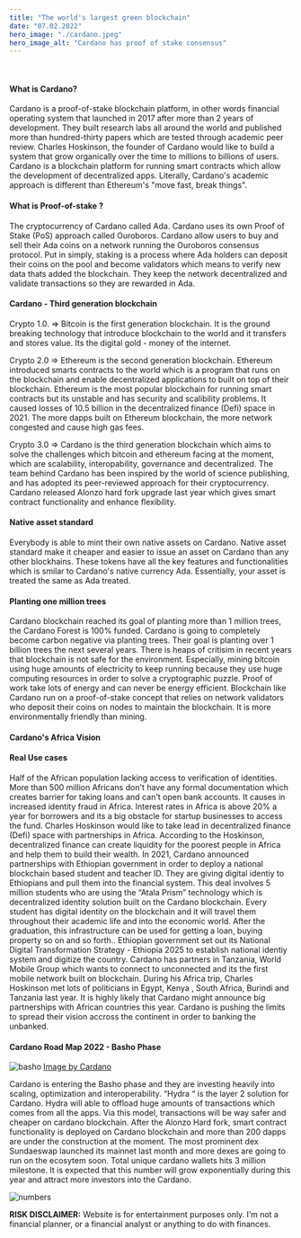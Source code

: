```yaml
---
title: "The world's largest green blockchain"
date: "07.02.2022"
hero_image: "./cardano.jpeg"
hero_image_alt: "Cardano has proof of stake consensus"
---
```

<br/>

#### What is Cardano?
Cardano is a proof-of-stake blockchain platform, in other words financial operating system that launched in 2017 after more than 2 years of development. They built research labs all around the world and published more than hundred-thirty papers which are tested through academic peer review.  Charles Hoskinson, the founder of Cardano would like to build a system that grow organically over the time to millions to 
billions of users. Cardano is a blockchain platform for running smart contracts which allow the development of decentralized apps. Literally, Cardano's academic approach is different than Ethereum's "move fast, break things".
####  What is Proof-of-stake ? 
The cryptocurrency of Cardano called Ada. Cardano uses its own Proof of Stake (PoS) approach called Ouroboros. Cardano allow users to buy and sell their Ada coins on a network running the Ouroboros consensus protocol. Put in simply, staking is a process where Ada holders can deposit their coins on the pool and become validators which means to verify new data thats added the blockchain. They keep the network decentralized and validate transactions so they are rewarded in Ada.

#### Cardano - Third generation blockchain

Crypto 1.0. ⇒ Bitcoin is the first generation blockchain. It is the ground breaking technology that introduce blockchain to the world and it transfers and stores value. Its the digital gold - money of the internet.

Crypto 2.0 ⇒ Ethereum is the second generation blockchain. Ethereum introduced smarts contracts to the world which is a program that runs on the blockchain and enable decentralized applications to built on top of their blockchain. Ethereum is the most popular blockchain for running smart contracts but its unstable and has security and scalibility problems. It caused losses of 10.5 billion in the decentralized finance (Defi) space in 2021. The more dapps built on Ethereum blockchain, the more network congested and cause high gas fees.

Crypto 3.0 ⇒ Cardano is the third generation blockchain which aims to solve the challenges which bitcoin and ethereum facing at the moment, which are scalability, interopability, governance and decentralized. The team behind Cardano has been inspired by the world of science publishing, and has adopted its peer-reviewed approach for their cryptocurrency. Cardano released Alonzo hard fork upgrade last year which gives smart contract functionality and enhance flexibility.

#### Native asset standard

Everybody is able to mint their own native assets on Cardano. Native asset standard make it cheaper and easier to issue an asset on Cardano than any other blockhains.
These tokens have all the key features and functionalities which is smilar to Cardano's native currency Ada. Essentially, your asset
is treated the same as Ada treated.

#### Planting one million trees

Cardano blockchain reached its goal of planting more than 1 million trees, the Cardano Forest is 100% funded.
Cardano is going to completely become carbon negative via planting trees. Their goal is planting over 1 billion trees the next several years.
There is heaps of critisim in recent years that blockchain 
is not safe for the environment. Especially, mining bitcoin using huge amounts of electricity to keep running
because they use huge computing resources in order to solve a cryptographic puzzle. Proof of work take lots of energy and can never be energy efficient.
Blockchain like Cardano run on a proof-of-stake concept that relies on network validators who deposit their 
coins on nodes to maintain the blockchain. It is more environmentally friendly than mining.

#### Cardano's Africa Vision 
#### Real Use cases

Half of the African population lacking access to verification of identities. More than 500 million Africans don't have any formal
documentation which creates barrier for taking loans and can't open bank accounts. It causes in increased identity fraud in Africa. Interest
rates in Africa is above 20% a year for borrowers and its a big obstacle for startup businesses to access the fund.
Charles Hoskinson would like to take lead in decentralized finance (Defi) space with partnerships in Africa. According to the Hoskinson,
decentralized finance can create liquidity for the poorest people in Africa and help them to build their wealth. In 2021, Cardano announced 
partnerships with Ethiopian government in order to deploy a national blockchain based student and teacher ID. They are giving digital identiy to Ethiopians 
and pull them into the financial system. This 
deal involves 5 million students who are using the “Atala Prism” technology which is decentralized identity solution built 
on the Cardano blockchain. Every student has digital identity on the blockchain and it will travel them throughout their academic 
life and into the economic world. After the graduation, this infrastructure can be used for getting a loan, buying property so on and so forth..
Ethiopian government set out its National Digital Transformation Strategy - Ethiopia 2025 to establish national identiy system and digitize the country.
Cardano has partners in Tanzania, World Mobile Group which wants to connect to unconnected and its the first mobile network built on blockchain.
 During his Africa trip, Charles Hoskinson met lots of politicians in Egypt, 
Kenya , South Africa, Burindi and Tanzania last year. It is highly likely that Cardano might announce big partnerships with African 
countries this year. Cardano is pushing the limits to spread their vision 
accross the continent in order to banking the unbanked.

#### Cardano Road Map 2022 - Basho Phase

![basho](./basho.png)
 [Image by Cardano](https://roadmap.cardano.org/en/basho/) <br/>

Cardano is entering the Basho phase and they are investing heavily into scaling, optimization and interoperability. 
“Hydra “ is the  layer 2 solution for Cardano. Hydra will able to offload huge amounts of transactions which comes from all the apps. 
Via this model, transactions will be way safer and cheaper on cardano blockchain. After the Alonzo Hard fork, smart contract functionality 
is deployed on Cardano blockchain and more than 200 dapps are under the construction at the moment. The most prominent dex Sundaeswap launched its mainnet last month and more dexes
are going to run on the ecosytem soon. Total unique cardano wallets hits 3 million milestone. It is expected that this number will grow exponentially during this year and attract more investors into the Cardano.
 <br/>


![numbers](./numbers.jpeg)<br/>

<strong>RISK DISCLAIMER:</strong> Website is for entertainment purposes only. I’m not a financial planner, or a financial analyst or anything to do with finances.
